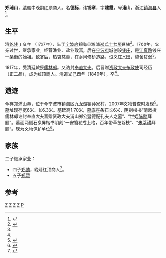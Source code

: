 '''郑浦山'''{{BD|1817年||1849年||}}，[[清朝|清朝]]中晚期红顶商人。名'''德标'''，讳'''锦章'''，字'''建霞'''，号'''浦山'''，浙江[[镇海县|镇海县]]人<ref name="zheng">{{cite web |url=http://culture.people.com.cn/GB/40564/8399212.html |title=钱庄业巨子郑浦山古墓兀现 揭世代经商之谜 |publisher=人民网文化 |date=2008年1月3日 |accessdate=2014-10-28 |language=zh-CN |archive-date=2016-03-04 |archive-url=https://web.archive.org/web/20160304112402/http://culture.people.com.cn/GB/40564/8399212.html |dead-url=no }}</ref>。

==生平==

清[[乾隆|乾隆]]丁亥年 （1767年），生于[[宁波府|宁波府]]镇海县澥浦[[郑氏十七房|郑氏十七房]]巨族<ref>{{cite web|url=http://xnc.zjnm.cn/zdxx/xwlb/view.jsp?id=194586&lmid=12&zdid=20453|title=郑氏十七房的由来及各院落简介|publisher=浙江农民信箱|accessdate=2014-10-28|language=zh-CN}}{{dead link|date=2018年4月 |bot=InternetArchiveBot |fix-attempted=yes }}</ref>。1788年，父亲过世，继承家业，经营渔业、盐业致富。后在[[宁波府|宁波府]]城创设[[钱庄|钱庄]]，是[[江夏路|江夏路]]钱庄一条街的始祖。致富后，热衷慈善，在乡间修桥造路，设义庄义田，施舍贫弱<ref name="zheng"/>。

1817年，受清廷敕授[[儒林郎|儒林郎]]。又诰封[[奉直大夫|奉直大夫]]。后晋赠[[资政大夫|资政大夫]][[布政使|布政使]]司经历 （正二品），成为红顶商人。清[[道光|道光]]己酉年（1849年），卒<ref name="zheng"/>。

==遗迹==
今存郑浦山墓，位于今宁波市镇海区九龙湖镇孙家村，2007年文物普查时发现<ref >{{cite web |url=http://pd.xsool.com/nbnews/7120.html |title=宁波发现大量新类型文化遗存 |publisher=象山在线 |date=2009-08-29 |accessdate=2014-10-28 |language=zh-CN |archive-url=https://web.archive.org/web/20130624101734/http://pd.xsool.com/nbnews/7120.html |archive-date=2013-06-24 |dead-url=yes }}</ref>。墓址现存宽6米、长6.3米。墓碑高1.70米，墓底座条石长6米，阴刻楷书“清敕授儒林郎诰封奉直大夫晋赠资政大夫浦山郑公暨德配孔夫人之墓”、“世姪[[陈励|陈励]]拜题”。墓面两侧石条屏楷书阴刻“一安簪花成上格，百年带草茁新枝”、“[[朱莘耕|朱莘耕]]拜题”。现为文物保护单位<ref>{{cite web |url=http://www.cnnb.com.cn/gb/node2/channel/node13890/node14006/node14008/userobject7ai1360491.html |title=镇海发现严信厚、郑浦山墓址 |publisher=宁波网 |date=2007-12-31 |accessdate=2014-10-28 |language=zh-CN |deadurl=yes |archiveurl=https://web.archive.org/web/20141028070202/http://www.cnnb.com.cn/gb/node2/channel/node13890/node14006/node14008/userobject7ai1360491.html |archivedate=2014-10-28 }}</ref>。

==家族==
二子继承家业：
* 四子[[郑勋|郑勋]]，晚晴红顶商人<ref >{{cite web |url=http://hzdaily.hangzhou.com.cn/dskb/html/2009-09/15/content_747469.htm |title=比胡雪岩官还大的红顶商人是谁？ |publisher=杭州都市快报 |date=2009-09-15 |accessdate=2014-10-28 |language=zh-CN |archive-date=2016-03-04 |archive-url=https://web.archive.org/web/20160304111454/http://hzdaily.hangzhou.com.cn/dskb/html/2009-09/15/content_747469.htm |dead-url=no }}</ref>。
* 五子[[郑熙|郑熙]]

==参考==
{{reflist|2}}

[[Category:镇海县人|Z]]
[[Category:清朝商人|Z]]
[[Category:中国银行家|Z]]
[[Category:宁波商帮|Z]]
[[Category:十七房郑氏|P]]